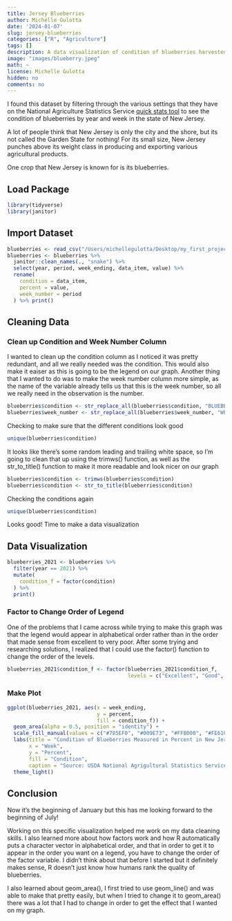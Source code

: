 ```yaml
---
title: Jersey Blueberries
author: Michelle Gulotta
date: '2024-01-07'
slug: jersey-blueberries
categories: ["R", "Agriculture"]
tags: []
description: A data visualization of condition of blueberries harvested in the 2021 growing season in New Jersey
image: "images/blueberry.jpeg"
math: ~
license: Michelle Gulotta
hidden: no
comments: no
---
```


I found this dataset by filtering through the various settings that they have on the National Agriculture Statistics Service [quick stats tool](https://quickstats.nass.usda.gov/) to see the condition of blueberries by year and week in the state of New Jersey. 

A lot of people think that New Jersey is only the city and the shore, but its not called the Garden State for nothing! For its small size, New Jersey punches above its weight class in producing and exporting various agricultural products.

One crop that New Jersey is known for is its blueberries.


## Load Package
```r
library(tidyverse)
library(janitor)
```

## Import Dataset
```r
blueberries <- read_csv("/Users/michellegulotta/Desktop/my_first_project/blueberries/blueberry.csv") 
blueberries <- blueberries %>% 
  janitor::clean_names(., "snake") %>% 
  select(year, period, week_ending, data_item, value) %>% 
  rename(
    condition = data_item,
    percent = value,
    week_number = period
  ) %>% print()
```

## Cleaning Data
### Clean up Condition and Week Number Column
I wanted to clean up the condition column as I noticed it was pretty redundant, and all we really needed was the condition. This would also make it eaiser as this is going to be the legend on our graph. Another thing that I wanted to do was to make the week number column more simple, as the name of the variable already tells us that this is the week number, so all we really need in the observation is the number.

```r
blueberries$condition <- str_replace_all(blueberries$condition, "BLUEBERRIES, TAME - CONDITION, MEASURED IN PCT", "")
blueberries$week_number <- str_replace_all(blueberries$week_number, "WEEK #", "")
```

Checking to make sure that the different conditions look good
```r
unique(blueberries$condition)
```

It looks like there's some random leading and trailing white space, so I'm going to clean that up using the trimws() function, as well as the str_to_title() function to make it more readable and look nicer on our graph

```r
blueberries$condition <- trimws(blueberries$condition)
blueberries$condition <- str_to_title(blueberries$condition)
```

Checking the conditions again
```r
unique(blueberries$condition)
```
Looks good! Time to make a data visualization

## Data Visualization

```r
blueberries_2021 <- blueberries %>% 
  filter(year == 2021) %>% 
  mutate(
    condition_f = factor(condition)
  ) %>%
  print()
```

### Factor to Change Order of Legend
One of the problems that I came across while trying to make this graph was that the legend would appear in alphabetical order rather than in the order that made sense from excellent to very poor. After some trying and researching solutions, I realized that I could use the factor() function to change the order of the levels.

```r
blueberries_2021$condition_f <- factor(blueberries_2021$condition_f,
                                       levels = c("Excellent", "Good", "Fair", "Poor", "Very Poor"))
```

### Make Plot

```r
ggplot(blueberries_2021, aes(x = week_ending, 
                             y = percent,
                             fill = condition_f)) +
  geom_area(alpha = 0.5, position = "identity") +
  scale_fill_manual(values = c("#785EF0", "#009E73", "#FFB000", "#FE6100", "#DC267F")) +
  labs(title = "Condition of Blueberries Measured in Percent in New Jersey in 2021", 
       x = "Week", 
       y = "Percent",
       fill = "Condition",
       caption = "Source: USDA National Agrigultural Statistics Service") +
  theme_light()
```

## Conclusion

Now it's the beginning of January but this has me looking forward to the beginning of July! 

Working on this specific visualization helped me work on my data cleaning skills. I also learned more about how factors work and how R automatically puts a character vector in alphabetical order, and that in order to get it to appear in the order you want on a legend, you have to change the order of the factor variable. I didn't think about that before I started but it definitely makes sense, R doesn't just know how humans rank the quality of blueberries. 

I also learned about geom_area(), I first tried to use geom_line() and was able to make that pretty easily, but when I tried to change it to geom_area() there was a lot that I had to change in order to get the effect that I wanted on my graph. 